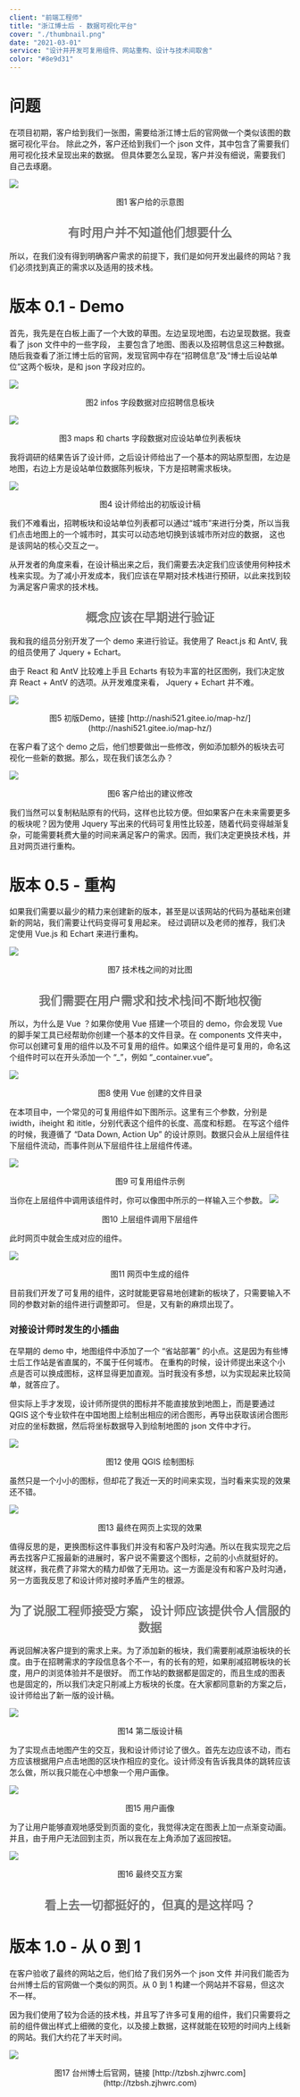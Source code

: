 ```yaml
---
client: "前端工程师"
title: "浙江博士后 - 数据可视化平台"
cover: "./thumbnail.png"
date: "2021-03-01"
service: "设计并开发可复用组件、网站重构、设计与技术间取舍"
color: "#8e9d31"
---
```


# 问题

在项目初期，客户给到我们一张图，需要给浙江博士后的官网做一个类似该图的数据可视化平台。
除此之外，客户还给到我们一个 json 文件，其中包含了需要我们用可视化技术呈现出来的数据。
但具体要怎么呈现，客户并没有细说，需要我们自己去琢磨。

![](./img/image-000.png)

<center> 图1 客户给的示意图 </center>

## <center> <font color="#757575">有时用户并不知道他们想要什么</font></center>

所以，在我们没有得到明确客户需求的前提下，我们是如何开发出最终的网站？我们必须找到真正的需求以及适用的技术栈。

# 版本 0.1 - Demo

首先，我先是在白板上画了一个大致的草图。左边呈现地图，右边呈现数据。我查看了 json 文件中的一些字段，
主要包含了地图、图表以及招聘信息这三种数据。随后我查看了浙江博士后的官网，发现官网中存在“招聘信息”及“博士后设站单位”这两个板块，是和 json 字段对应的。

![](./img/recruitment.png)

<center> 图2 infos 字段数据对应招聘信息板块 </center>

![](./img/workstation.png)

<center> 图3 maps 和 charts 字段数据对应设站单位列表板块 </center>

我将调研的结果告诉了设计师，之后设计师给出了一个基本的网站原型图，左边是地图，右边上方是设站单位数据陈列板块，下方是招聘需求板块。

![](./img/prototype-1.png)

<center> 图4 设计师给出的初版设计稿 </center>

我们不难看出，招聘板块和设站单位列表都可以通过“城市”来进行分类，所以当我们点击地图上的一个城市时，其实可以动态地切换到该城市所对应的数据，
这也是该网站的核心交互之一。

从开发者的角度来看，在设计稿出来之后，我们需要去决定我们应该使用何种技术栈来实现。为了减小开发成本，我们应该在早期对技术栈进行预研，以此来找到较为满足客户需求的技术栈。

## <center> <font color="#757575">概念应该在早期进行验证</font></center>

我和我的组员分别开发了一个 demo 来进行验证。我使用了 React.js 和 AntV, 我的组员使用了 Jquery + Echart。

由于 React 和 AntV 比较难上手且 Echarts 有较为丰富的社区图例，我们决定放弃 React + AntV 的选项。从开发难度来看， Jquery + Echart 并不难。

![](./img/demo-1.png)

<center>图5 初版Demo，链接 [http://nashi521.gitee.io/map-hz/](http://nashi521.gitee.io/map-hz/)</center>

在客户看了这个 demo 之后，他们想要做出一些修改，例如添加额外的板块去可视化一些新的数据。那么，现在我们该怎么办？

![](./img/suggestion-1.png)

<center> 图6 客户给出的建议修改 </center>

我们当然可以复制粘贴原有的代码，这样也比较方便。但如果客户在未来需要更多的板块呢？因为使用 Jquery 写出来的代码可复用性比较差，随着代码变得越渐复杂，可能需要耗费大量的时间来满足客户的需求。因而，我们决定更换技术栈，并且对网页进行重构。

# 版本 0.5 - 重构

如果我们需要以最少的精力来创建新的版本，甚至是以该网站的代码为基础来创建新的网站，我们需要让代码变得可复用起来。
经过调研以及老师的推荐，我们决定使用 Vue.js 和 Echart 来进行重构。

![](./img/comparison-1.png)

<center> 图7 技术栈之间的对比图 </center>

## <center> <font color="#757575">我们需要在用户需求和技术栈间不断地权衡</font></center>

所以，为什么是 Vue ？如果你使用 Vue 搭建一个项目的 demo，你会发现 Vue 的脚手架工具已经帮助你创建一个基本的文件目录。在 components 文件夹中，你可以创建可复用的组件以及不可复用的组件。如果这个组件是可复用的，命名这个组件时可以在开头添加一个 “_”，例如 “_container.vue”。

![](./img/folder-1.png)

<center> 图8 使用 Vue 创建的文件目录 </center>

在本项目中，一个常见的可复用组件如下图所示。这里有三个参数，分别是 iwidth，iheight 和 ititle，分别代表这个组件的长度、高度和标题。
在写这个组件的时候，我遵循了 “Data Down, Action Up” 的设计原则。数据只会从上层组件往下层组件流动，而事件则从下层组件往上层组件传递。

![](./img/component-1.png)

<center> 图9 可复用组件示例 </center>

当你在上层组件中调用该组件时，你可以像图中所示的一样输入三个参数。
![](./img/component-2.png)

<center> 图10 上层组件调用下层组件 </center>

此时网页中就会生成对应的组件。


![](./img/realComponent.png)

<center> 图11 网页中生成的组件 </center>

目前我们开发了可复用的组件，这时就能更容易地创建新的板块了，只需要输入不同的参数对新的组件进行调整即可。
但是，又有新的麻烦出现了。

### 对接设计师时发生的小插曲

在早期的 demo 中，地图组件中添加了一个 “省站部署” 的小点。这是因为有些博士后工作站是省直属的，不属于任何城市。
在重构的时候，设计师提出来这个小点是否可以换成图标，这样显得更加直观。当时我没有多想，以为实现起来比较简单，就答应了。

但实际上手才发现，设计师所提供的图标并不能直接放到地图上，而是要通过 QGIS 这个专业软件在中国地图上绘制出相应的闭合图形，再导出获取该闭合图形对应的坐标数据，然后将坐标数据导入到绘制地图的 json 文件中才行。

![](./img/icon-1.png)

<center> 图12 使用 QGIS 绘制图标 </center>

虽然只是一个小小的图标，但却花了我近一天的时间来实现，当时看来实现的效果还不错。

![](./img/icon-2.png)

<center> 图13 最终在网页上实现的效果 </center>


值得反思的是，更换图标这件事我们并没有和客户及时沟通。所以在我实现完之后再去找客户汇报最新的进展时，客户说不需要这个图标，之前的小点就挺好的。
就这样，我花费了非常大的精力却做了无用功。这一方面是没有和客户及时沟通，另一方面我反思了和设计师对接时矛盾产生的根源。

## <center> <font color="#757575">为了说服工程师接受方案，设计师应该提供令人信服的数据</font></center>

再说回解决客户提到的需求上来。为了添加新的板块，我们需要削减原油板块的长度。由于在招聘需求的字段信息各个不一，有的长有的短，如果削减招聘板块的长度，用户的浏览体验并不是很好。
而工作站的数据都是固定的，而且生成的图表也是固定的，所以我们决定只削减上方板块的长度。在大家都同意新的方案之后，设计师给出了新一版的设计稿。

![](./img/prototype-2.png)

<center> 图14 第二版设计稿 </center>

为了实现点击地图产生的交互，我和设计师讨论了很久。首先左边应该不动，而右方应该根据用户点击地图的区块作相应的变化。设计师没有告诉我具体的跳转应该怎么做，所以我只能在心中想象一个用户画像。

![](./img/user-persona.png)

<center> 图15 用户画像 </center>

为了让用户能够直观地感受到页面的变化，我觉得决定在图表上加一点渐变动画。并且，由于用户无法回到主页，所以我在左上角添加了返回按钮。

![](./img/interaction-1.png)

<center> 图16 最终交互方案 </center>


## <center> <font color="#757575">看上去一切都挺好的，但真的是这样吗？</font></center>

# 版本 1.0 - 从 0 到 1

在客户验收了最终的网站之后，他们给了我们另外一个 json 文件 并问我们能否为台州博士后的官网做一个类似的网页。从 0 到 1 构建一个网站并不容易，但这次不一样。

因为我们使用了较为合适的技术栈，并且写了许多可复用的组件，我们只需要将之前的组件做出样式上细微的变化，以及接上数据，这样就能在较短的时间内上线新的网站。我们大约花了半天时间。



![](./img/taizhou.png)

<center>图17 台州博士后官网，链接 [http://tzbsh.zjhwrc.com](http://tzbsh.zjhwrc.com)</center>
